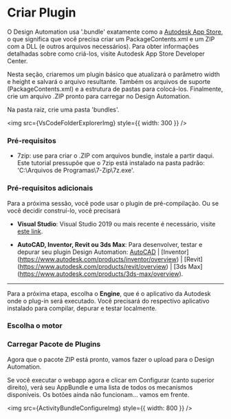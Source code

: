 
# Criar Plugin

O Design Automation usa '.bundle' exatamente como a [Autodesk App Store](https://www.autodesk.com/developer-network/app-store), o que significa que você precisa criar um PackageContents.xml e um ZIP com a DLL (e outros arquivos necessários). Para obter informações detalhadas sobre como criá-los, visite Autodesk App Store Developer Center.

Nesta seção, criaremos um plugin básico que atualizará o parâmetro width e height e salvará o arquivo resultante. Também os arquivos de suporte (PackageContents.xml) e a estrutura de pastas para colocá-los. Finalmente, crie um arquivo .ZIP pronto para carregar no Design Automation.

Na pasta raiz, crie uma pasta 'bundles'.

<img src={VsCodeFolderExplorerImg} style={{ width: 300 }} />

### Pré-requisitos

- 7zip: use para criar o .ZIP com arquivos bundle, instale a partir daqui. Este tutorial pressupõe que o 7zip está instalado na pasta padrão: 'C:\Arquivos de Programas\7-Zip\7z.exe'.

### Pré-requisitos adicionais

Para a próxima sessão, você pode usar o plugin de pré-compilação. Ou se você decidir construí-lo, você precisará

- **Visual Studio**: Visual Studio 2019 ou mais recente é necessário, visite [este link](https://visualstudio.microsoft.com/vs/).

- **AutoCAD, Inventor, Revit ou 3ds Max**: Para desenvolver, testar e depurar seu plugin Design Automation: [AutoCAD](https://www.autodesk.com/products/autocad/overview) | [Inventor] (https://www.autodesk.com/products/inventor/overview) | [Revit] (https://www.autodesk.com/products/revit/overview) | [3ds Max] (https://www.autodesk.com/products/3ds-max/overview).

---

Para a próxima etapa, escolha o **Engine**, que é o aplicativo da Autodesk onde o plug-in será executado. Você precisará do respectivo aplicativo instalado para compilar, depurar e testar localmente.

### Escolha o motor

<EngineTabs
  AutoCAD={AutoCADPlugin}
  Inventor={InventorPlugin}
  Revit={RevitPlugin}
  Max={MaxPlugin}
/>

### Carregar Pacote de Plugins

Agora que o pacote ZIP está pronto, vamos fazer o upload para o Design Automation.

<EnvTabs
  NodeJsVsCode={BundleNodeJS}
  DotNetVsCode={BundleNet6}
  DotNetVs2022={BundleNet6}
/>

Se você executar o webapp agora e clicar em Configurar (canto superior direito), verá seu AppBundle e uma lista de todos os mecanismos disponíveis. Os botões ainda não funcionam... vamos em frente.

<img src={ActivityBundleConfigureImg} style={{ width: 800 }} />
